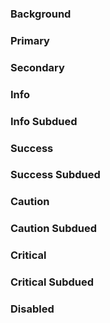 
<Meta title="Theme/Desing Tokens/Background" />

### Background

<div className="grid grid-cols-2 gap-2">
  <div className="grid grid-cols-1 gap-2 p-2 bg-background text-foreground rounded-xl border border-primary">
    <div
      children="Background"
      className="h-10 bg-background text-foreground rounded-base font-bold flex items-center justify-center border border-primary"
    />
  </div>
  <div className="dark grid grid-cols-1 gap-2 p-2 bg-background text-foreground rounded-xl border border-primary">
    <div
      children="Background"
      className="h-10 bg-background text-foreground rounded-base font-bold flex items-center justify-center border border-primary"
    />
  </div>
</div>

### Primary

<div className="grid grid-cols-1 gap-2">
  <div className="grid grid-cols-2 gap-2 p-2 bg-background text-foreground rounded-xl border border-primary">
    <div
      children="Primary"
      className="h-10 bg-primary text-on-primary rounded-base font-bold flex items-center justify-center border border-primary"
    /> 
    <div
      children="Primary Hover"
      className="h-10 bg-primary-hover text-on-primary rounded-base font-bold flex items-center justify-center border border-primary"
    />
  </div>
  <div className="dark grid grid-cols-2 gap-2 p-2 bg-background text-foreground rounded-xl border border-primary">
    <div
      children="Primary"
      className="h-10 bg-primary text-on-primary rounded-base font-bold flex items-center justify-center border border-primary"
    /> 
    <div
      children="Primary Hover"
      className="h-10 bg-primary-hover text-on-primary rounded-base font-bold flex items-center justify-center border border-primary"
    />
  </div>
</div>

### Secondary

<div className="grid grid-cols-1 gap-2">
  <div className="grid grid-cols-2 gap-2 p-2 bg-background text-foreground rounded-xl border border-primary">
    <div
      children="Secondary"
      className="h-10 bg-secondary text-on-secondary rounded-base font-bold flex items-center justify-center border border-primary"
    /> 
    <div
      children="Secondary Hover"
      className="h-10 bg-secondary-hover text-on-secondary rounded-base font-bold flex items-center justify-center border border-primary"
    />
  </div>
  <div className="dark grid grid-cols-2 gap-2 p-2 bg-background text-foreground rounded-xl border border-primary">
    <div
      children="Secondary"
      className="h-10 bg-secondary text-on-secondary rounded-base font-bold flex items-center justify-center border border-primary"
    /> 
    <div
      children="Secondary Hover"
      className="h-10 bg-secondary-hover text-on-secondary rounded-base font-bold flex items-center justify-center border border-primary"
    />
  </div>
</div>

### Info

<div className="grid grid-cols-1 gap-2">
  <div className="grid grid-cols-2 gap-2 p-2 bg-background text-foreground rounded-xl border border-primary">
    <div
      children="Info"
      className="h-10 bg-info text-on-info rounded-base font-bold flex items-center justify-center border border-primary"
    /> 
    <div
      children="Info Hover"
      className="h-10 bg-info-hover text-on-info rounded-base font-bold flex items-center justify-center border border-primary"
    />
  </div>
  <div className="dark grid grid-cols-2 gap-2 p-2 bg-background text-foreground rounded-xl border border-primary">
    <div
      children="Info"
      className="h-10 bg-info text-on-info rounded-base font-bold flex items-center justify-center border border-primary"
    /> 
    <div
      children="Info Hover"
      className="h-10 bg-info-hover text-on-info rounded-base font-bold flex items-center justify-center border border-primary"
    />
  </div>
</div>

### Info Subdued

<div className="grid grid-cols-1 gap-2">
  <div className="grid grid-cols-2 gap-2 p-2 bg-background text-foreground rounded-xl border border-primary">
    <div
      children="Info Subdued"
      className="h-10 bg-info-subdued text-on-info-subdued rounded-base font-bold flex items-center justify-center border border-primary"
    /> 
    <div
      children="Info Subdued Hover"
      className="h-10 bg-info-subdued-hover text-on-info-subdued rounded-base font-bold flex items-center justify-center border border-primary"
    />
  </div>
  <div className="dark grid grid-cols-2 gap-2 p-2 bg-background text-foreground rounded-xl border border-primary">
    <div
      children="Info Subdued"
      className="h-10 bg-info-subdued text-on-info-subdued rounded-base font-bold flex items-center justify-center border border-primary"
    /> 
    <div
      children="Info Subdued Hover"
      className="h-10 bg-info-subdued-hover text-on-info-subdued rounded-base font-bold flex items-center justify-center border border-primary"
    />
  </div>
</div>

### Success

<div className="grid grid-cols-1 gap-2">
  <div className="grid grid-cols-2 gap-2 p-2 bg-background text-foreground rounded-xl border border-primary">
    <div
      children="Success"
      className="h-10 bg-success text-on-success rounded-base font-bold flex items-center justify-center border border-primary"
    /> 
    <div
      children="Success Hover"
      className="h-10 bg-success-hover text-on-success rounded-base font-bold flex items-center justify-center border border-primary"
    />
  </div>
  <div className="dark grid grid-cols-2 gap-2 p-2 bg-background text-foreground rounded-xl border border-primary">
    <div
      children="Success"
      className="h-10 bg-success text-on-success rounded-base font-bold flex items-center justify-center border border-primary"
    /> 
    <div
      children="Success Hover"
      className="h-10 bg-success-hover text-on-success rounded-base font-bold flex items-center justify-center border border-primary"
    />
  </div>
</div>

### Success Subdued

<div className="grid grid-cols-1 gap-2">
  <div className="grid grid-cols-2 gap-2 p-2 bg-background text-foreground rounded-xl border border-primary">
    <div
      children="Success Subdued"
      className="h-10 bg-success-subdued text-on-success-subdued rounded-base font-bold flex items-center justify-center border border-primary"
    /> 
    <div
      children="Success Subdued Hover"
      className="h-10 bg-success-subdued-hover text-on-success-subdued rounded-base font-bold flex items-center justify-center border border-primary"
    />
  </div>
  <div className="dark grid grid-cols-2 gap-2 p-2 bg-background text-foreground rounded-xl border border-primary">
    <div
      children="Success Subdued"
      className="h-10 bg-success-subdued text-on-success-subdued rounded-base font-bold flex items-center justify-center border border-primary"
    /> 
    <div
      children="Success Subdued Hover"
      className="h-10 bg-success-subdued-hover text-on-success-subdued rounded-base font-bold flex items-center justify-center border border-primary"
    />
  </div>
</div>

### Caution

<div className="grid grid-cols-1 gap-2">
  <div className="grid grid-cols-2 gap-2 p-2 bg-background text-foreground rounded-xl border border-primary">
    <div
      children="Caution"
      className="h-10 bg-caution text-on-caution rounded-base font-bold flex items-center justify-center border border-primary"
    /> 
    <div
      children="Caution Hover"
      className="h-10 bg-caution-hover text-on-caution rounded-base font-bold flex items-center justify-center border border-primary"
    />
  </div>
  <div className="dark grid grid-cols-2 gap-2 p-2 bg-background text-foreground rounded-xl border border-primary">
    <div
      children="Caution"
      className="h-10 bg-caution text-on-caution rounded-base font-bold flex items-center justify-center border border-primary"
    /> 
    <div
      children="Caution Hover"
      className="h-10 bg-caution-hover text-on-caution rounded-base font-bold flex items-center justify-center border border-primary"
    />
  </div>
</div>

### Caution Subdued

<div className="grid grid-cols-1 gap-2">
  <div className="grid grid-cols-2 gap-2 p-2 bg-background text-foreground rounded-xl border border-primary">
    <div
      children="Caution Subdued"
      className="h-10 bg-caution-subdued text-on-caution-subdued rounded-base font-bold flex items-center justify-center border border-primary"
    /> 
    <div
      children="Caution Subdued Hover"
      className="h-10 bg-caution-subdued-hover text-on-caution-subdued rounded-base font-bold flex items-center justify-center border border-primary"
    />
  </div>
  <div className="dark grid grid-cols-2 gap-2 p-2 bg-background text-foreground rounded-xl border border-primary">
    <div
      children="Caution Subdued"
      className="h-10 bg-caution-subdued text-on-caution-subdued rounded-base font-bold flex items-center justify-center border border-primary"
    /> 
    <div
      children="Caution Subdued Hover"
      className="h-10 bg-caution-subdued-hover text-on-caution-subdued rounded-base font-bold flex items-center justify-center border border-primary"
    />
  </div>
</div>

### Critical

<div className="grid grid-cols-1 gap-2">
  <div className="grid grid-cols-2 gap-2 p-2 bg-background text-foreground rounded-xl border border-primary">
    <div
      children="Critical"
      className="h-10 bg-critical text-on-critical rounded-base font-bold flex items-center justify-center border border-primary"
    /> 
    <div
      children="Critical Hover"
      className="h-10 bg-critical-hover text-on-critical rounded-base font-bold flex items-center justify-center border border-primary"
    />
  </div>
  <div className="dark grid grid-cols-2 gap-2 p-2 bg-background text-foreground rounded-xl border border-primary">
    <div
      children="Critical"
      className="h-10 bg-critical text-on-critical rounded-base font-bold flex items-center justify-center border border-primary"
    /> 
    <div
      children="Critical Hover"
      className="h-10 bg-critical-hover text-on-critical rounded-base font-bold flex items-center justify-center border border-primary"
    />
  </div>
</div>

### Critical Subdued

<div className="grid grid-cols-1 gap-2">
  <div className="grid grid-cols-2 gap-2 p-2 bg-background text-foreground rounded-xl border border-primary">
    <div
      children="Critical Subdued"
      className="h-10 bg-critical-subdued text-on-critical-subdued rounded-base font-bold flex items-center justify-center border border-primary"
    /> 
    <div
      children="Critical Subdued Hover"
      className="h-10 bg-critical-subdued-hover text-on-critical-subdued rounded-base font-bold flex items-center justify-center border border-primary"
    />
  </div>
  <div className="dark grid grid-cols-2 gap-2 p-2 bg-background text-foreground rounded-xl border border-primary">
    <div
      children="Critical Subdued"
      className="h-10 bg-critical-subdued text-on-critical-subdued rounded-base font-bold flex items-center justify-center border border-primary"
    /> 
    <div
      children="Critical Subdued Hover"
      className="h-10 bg-critical-subdued-hover text-on-critical-subdued rounded-base font-bold flex items-center justify-center border border-primary"
    />
  </div>
</div>

### Disabled

<div className="grid grid-cols-2 gap-2">
  <div className="grid grid-cols-1 gap-2 p-2 bg-background text-foreground rounded-xl border border-primary">
    <div
      children="Disabled"
      className="h-10 bg-disabled text-on-disabled rounded-base font-bold flex items-center justify-center border border-primary"
    />
  </div>
  <div className="dark grid grid-cols-1 gap-2 p-2 bg-background text-foreground rounded-xl border border-primary">
    <div
      children="Disabled"
      className="h-10 bg-disabled text-on-disabled rounded-base font-bold flex items-center justify-center border border-primary"
    /> 
  </div>
</div>
